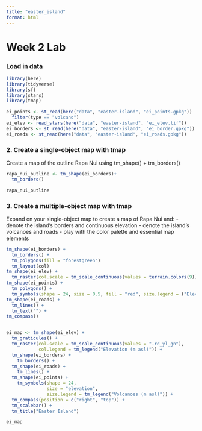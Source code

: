 ```yaml
---
title: "easter_island"
format: html
---
```


# Week 2 Lab

### Load in data

```r
library(here)
library(tidyverse)
library(sf)
library(stars)
library(tmap)
```

```r
ei_points <- st_read(here("data", "easter-island", "ei_points.gpkg")) |> 
  filter(type == "volcano")
ei_elev <- read_stars(here("data", "easter-island", "ei_elev.tif"))
ei_borders <- st_read(here("data", "easter-island", "ei_border.gpkg"))
ei_roads <- st_read(here("data", "easter-island", "ei_roads.gpkg"))
```

### 2. Create a single-object map with tmap

Create a map of the outline Rapa Nui using tm_shape() + tm_borders()

```r
rapa_nui_outline <- tm_shape(ei_borders)+
  tm_borders()

rapa_nui_outline
```
### 3. Create a multiple-object map with tmap

Expand on your single-object map to create a map of Rapa Nui and: 
- denote the island’s borders and continuous elevation
- denote the island’s volcanoes and roads
- play with the color palette and essential map elements

```r
tm_shape(ei_borders) +
  tm_borders() +
  tm_polygons(fill = "forestgreen")
  tm_layout(col)
tm_shape(ei_elev) +
  tm_raster(col.scale = tm_scale_continuous(values = terrain.colors(9)))) +
tm_shape(ei_points) +
  tm_polygons() +
  tm_symbols(shape = 24, size = 0.5, fill = "red", size.legend = ("Elevation") ) +
tm_shape(ei_roads) +
  tm_lines() +
  tm_text("") +
tm_compass()


ei_map <- tm_shape(ei_elev) +
  tm_graticules() +
  tm_raster(col.scale = tm_scale_continuous(values = "-rd_yl_gn"),
            col.legend = tm_legend("Elevation (m asl)")) +
  tm_shape(ei_borders) + 
    tm_borders() +
  tm_shape(ei_roads) +
    tm_lines() +
  tm_shape(ei_points) +
    tm_symbols(shape = 24, 
               size = "elevation", 
               size.legend = tm_legend("Volcanoes (m asl)")) +
  tm_compass(position = c("right", "top")) +
  tm_scalebar() +
  tm_title("Easter Island")

ei_map
  
  
```

